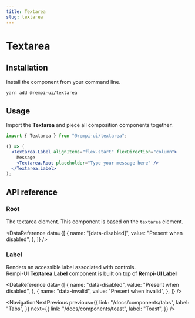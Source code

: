 ```yaml
---
title: Textarea
slug: textarea
---
```


# Textarea

<Description text="Captures user input." />

<SelectVersion />

<PreviewComponent name="textarea" />

## Installation

Install the component from your command line.

```bash
yarn add @rempi-ui/textarea
```

## Usage

Import the <strong>Textarea</strong> and piece all composition components together.

```jsx
import { Textarea } from "@rempi-ui/textarea";

() => (
  <Textarea.Label alignItems="flex-start" flexDirection="column">
    Message
    <Textarea.Root placeholder="Type your message here" />
  </Textarea.Label>
);
```

## API reference

### Root

The textarea element. This component is based on the <code>textarea</code> element.

<DataReference
  data={[
    {
      name: "[data-disabled]",
      value: "Present when disabled",
    },
  ]}
/>

### Label

Renders an accessible label associated with controls.<br />
Rempi-UI <strong>Textarea.Label</strong> component is built on top of <strong>Rempi-UI Label</strong>

<MoreInfo
  componentName="Rempi-UI Label"
  componentLink="/docs/components/label"
/>

<DataReference
  data={[
    {
      name: "data-disabled",
      value: "Present when disabled",
    },
    {
      name: "data-invalid",
      value: "Present when invalid",
    },
  ]}
/>

<NavigationNextPrevious
  previous={{
    link: "/docs/components/tabs",
    label: "Tabs",
  }}
  next={{
    link: "/docs/components/toast",
    label: "Toast",
  }}
/>

<EditThisPage url="components/en-US/textarea/1.0.0.mdx" />
